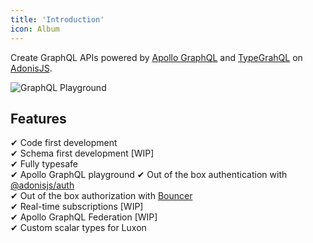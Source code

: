 ```yaml
---
title: 'Introduction'
icon: Album
---
```


Create GraphQL APIs powered by [Apollo GraphQL](https://www.apollographql.com/) and [TypeGrahQL](https://typegraphql.com/) on [AdonisJS](https://adonisjs.com/).

![GraphQL Playground](/graphql/graphql-playground.png)

## Features

✔ Code first development  
✔ Schema first development [WIP]  
✔ Fully typesafe  
✔ Apollo GraphQL playground
✔ Out of the box authentication with [@adonisjs/auth](https://docs.adonisjs.com/guides/authentication/introduction)  
✔ Out of the box authorization with [Bouncer](https://docs.adonisjs.com/guides/security/authorization)  
✔ Real-time subscriptions [WIP]  
✔ Apollo GraphQL Federation [WIP]  
✔ Custom scalar types for Luxon
